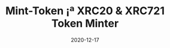 ---
title: Mint-Token ¡ª XRC20 & XRC721 Token Minter
category: Project
status: publish
date: 2020-12-17
slug: A web tool that allows anyone to seamlessly create and deploy their own fungible (XRC20) and non-fungible tokens (XRC721) on the IoTeX blockchain
logo: /img/Mint-Token XRC20 & XRC721 Token Minter.png
featured_img: https://wp.gcap1.iotex.io/wp-content/uploads/2020/12/minttoken-header-300x169.png
website: https://minttoken.io
twitter:
telegram:
---